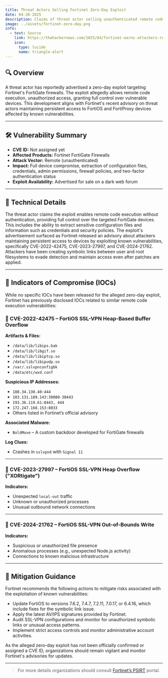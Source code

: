---
title: Threat Actors Selling Fortinet Zero-Day Exploit
date: 04-20-2025
description: Claims of threat actor selling unauthenticated remote code execution vulnerability.
image: ../assets/fortinet-zero-day.png
info:
  - text: Source
    link: https://thehackernews.com/2025/04/fortinet-warns-attackers-retain.html
    icon:
      type: lucide
      name: triangle-alert
---

## 🔍 Overview

A threat actor has reportedly advertised a zero-day exploit targeting Fortinet's FortiGate firewalls. 
The exploit allegedly allows remote code execution, unauthorized access, granting full control over vulnerable devices. 
This development aligns with Fortinet's recent advisory on threat actors maintaining persistent access to FortiOS and FortiProxy devices affected by known vulnerabilities.

---

## 🛠️ Vulnerability Summary

- **CVE ID:** Not assigned yet  
- **Affected Products:** Fortinet FortiGate Firewalls  
- **Attack Vector:** Remote (unauthenticated)  
- **Impact:** Full device compromise, extraction of configuration files, credentials, admin permissions, firewall policies, and two-factor authentication status  
- **Exploit Availability:** Advertised for sale on a dark web forum  

---

## 🧩 Technical Details

The threat actor claims the exploit enables remote code execution without authentication, providing full control over the targeted FortiGate devices.
This includes the ability to extract sensitive configuration files and information such as credentials and security policies.
The exploit's advertisement surfaced as Fortinet released an advisory about attackers maintaining persistent access to devices by exploiting known vulnerabilities, specifically CVE-2022-42475, CVE-2023-27997, and CVE-2024-21762.
Attackers have been creating symbolic links between user and root filesystems to evade detection and maintain access even after patches are applied.

---

## 🧪 Indicators of Compromise (IOCs)

While no specific IOCs have been released for the alleged zero-day exploit, Fortinet has previously disclosed IOCs related to similar remote code execution vulnerabilities:

### 🔐 CVE-2022-42475 – FortiOS SSL-VPN Heap-Based Buffer Overflow

**Artifacts & Files:**
- `/data/lib/libips.bak`
- `/data/lib/libgif.so`
- `/data/lib/libiptcp.so`
- `/data/lib/libipudp.so`
- `/var/.sslvpnconfigbk`
- `/data/etc/wxd.conf`

**Suspicious IP Addresses:**
- `188.34.130.40:444`
- `103.131.189.143:30080-30443`
- `193.36.119.61:8443, 444`
- `172.247.168.153:8033`
- Others listed in Fortinet’s official advisory

**Associated Malware:**
- `BoldMove` – A custom backdoor developed for FortiGate firewalls

**Log Clues:**
- Crashes in `sslvpnd` with `Signal 11`

---

### 🔐 CVE-2023-27997 – FortiOS SSL-VPN Heap Overflow ("XORtigate")

**Indicators:**
- Unexpected `local-out` traffic
- Unknown or unauthorized processes
- Unusual outbound network connections

---

### 🔐 CVE-2024-21762 – FortiOS SSL-VPN Out-of-Bounds Write

**Indicators:**
- Suspicious or unauthorized file presence
- Anomalous processes (e.g., unexpected Node.js activity)
- Connections to known malicious infrastructure

---

## 🧱 Mitigation Guidance

Fortinet recommends the following actions to mitigate risks associated with the exploitation of known vulnerabilities:

- Update FortiOS to versions 7.6.2, 7.4.7, 7.2.11, 7.0.17, or 6.4.16, which include fixes for the symbolic link issue.
- Apply the latest AV/IPS signatures provided by Fortinet.
- Audit SSL-VPN configurations and monitor for unauthorized symbolic links or unusual access patterns.
- Implement strict access controls and monitor administrative account activities.

As the alleged zero-day exploit has not been officially confirmed or assigned a CVE ID, organizations should remain vigilant and monitor Fortinet's advisories for updates.

---

> For more details organizations should consult [Fortinet’s PSIRT](https://www.fortiguard.com/psirt) portal.
